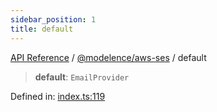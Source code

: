 ```yaml
---
sidebar_position: 1
title: default
---
```


[API Reference](/api-reference/@modelence/aws-ses/variables/../../../index) / [@modelence/aws-ses](/api-reference/@modelence/aws-ses/variables/../index) / default

> **default**: `EmailProvider`

Defined in: [index.ts:119](https://github.com/modelence/modelence/blob/7d5ab6803a03a590fa9ba44d3ce0544ecf5463af/packages/aws-ses/src/index.ts#L119)
